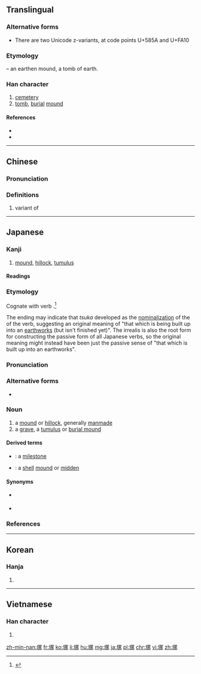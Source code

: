 ==Translingual==
===Alternative forms===
* There are two Unicode z-variants, at code points U+585A and U+FA10

===Etymology===
{{Han compound|土|t1=earth|冢|ls=psc|c1=s|c2=p}} – an earthen mound, a tomb of earth.

===Han character===
{{Han char|rn=32|rad=土|as=09|sn=12|four=47132|canj=GBMO|ids=⿰土冢}}

# [[cemetery]]
# [[tomb]], [[burial]] [[mound]]

====References====
* {{Han ref|kx=0236.020|dkj=05345|dj=0473.180|hdz=10476.070|uh=585A|ud=22618|bh=B6EF|bd=46831}}
* {{Han ref|uh=FA10}}

----

==Chinese==
{{zh-forms}}

===Pronunciation===
{{zh-pron
|m=zhǒng
|c=cung2
|h=pfs=
|md=
|mn=thióng
|w=
|mc=y
|oc=y
|cat=n
}}

===Definitions===
{{zh-hanzi}}

# variant of {{zh-l|冢}}

----

==Japanese==

===Kanji===
{{ja-kanji|grade=c|rs=土10}}

# [[mound]], [[hillock]], [[tumulus]] {{qualifier|implies a manmade origin}}

====Readings====
{{ja-readings
|goon=[[ちゅう]] (chū) {{non-joyo-reading}}
|kanon=[[ちょう]] (chō) {{non-joyo-reading}}
|kun=[[つか]] (tsuka)
}}

===Etymology===
<div style="float:right;">
{{wikipedia|lang=ja}}
{{wikipedia|Mound}}
</div>
{{ja-kanjitab|つか|yomi=kun}}
Cognate with {{etyl|ojp|ja|sort=つか}} verb {{term|lang=ja|築く|tr=tsuku||to build up using earth and/or stone}}.<ref name="KDJ">{{R:Kokugo Dai Jiten}}</ref>

The {{IPAchar|/a/}} ending may indicate that ''tsuka'' developed as the [[nominalization]] of the {{term|lang=ja|未然形|tr=mizenkei||[[irrealis]] form}} of the verb, suggesting an original meaning of "that which is being built up into an [[earthworks]] (but isn't finished yet)".  The irrealis is also the root form for constructing the passive form of all Japanese verbs, so the original meaning might instead have been just the passive sense of "that which is built up into an earthworks".

===Pronunciation===
{{ja-pron|yomi=kun|acc=2|acc_ref=DJR|つか}}

===Alternative forms===
* {{ja-l|冢}}

===Noun===
{{ja-noun|つか}}

# a [[mound]] or [[hillock]], generally [[manmade]]
# a [[grave]], a [[tumulus]] or [[burial mound]]

====Derived terms====
{{der-top}}
* {{ja-r|一里塚|いちりづか}}: a [[milestone]]
* {{ja-r|貝塚|かいづか}}: a [[shell]] [[mound]] or [[midden]]
{{der-bottom}}

====Synonyms====
* {{sense|grave, small burial mound}} {{ja-r|墓|はか}}
* {{sense|tumulus, large burial mound}} {{ja-r|古墳|こふん}}

===References===
<references/>

----

==Korean==

===Hanja===
{{ko-hanja|hangeul=총|rv=chong|mr=ch'ong}}

# {{defn|lang=ko|sort=土0}}

----

==Vietnamese==

===Han character===
{{vi-hantu|[[trủng]]|rs=土0}}

# {{defn|lang=vi|sort=土0}}

[[zh-min-nan:塚]]
[[fr:塚]]
[[ko:塚]]
[[li:塚]]
[[hu:塚]]
[[mg:塚]]
[[ja:塚]]
[[pl:塚]]
[[chr:塚]]
[[vi:塚]]
[[zh:塚]]